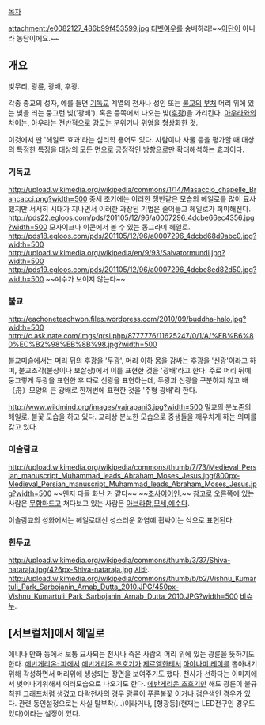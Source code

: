 [[목차]]

attachment:/e0082127_486b99f453599.jpg
[[티벳여우]]를 숭배하라!~~[[이단]]이 아니라 농담이에요.~~
== 개요 ==
빛무리, 광륜, 광배, 후광.

각종 종교의 성자, 예를 들면 [[기독교]] 계열의 천사나 성인 또는 [[불교]]의 [[부처]] 머리 위에 있는 빛을 띄는 둥그런 빛('광배'). 혹은 등쪽에서 나오는 빛([[후광]])을 가리킨다.  [[아우라]]와의 차이는, 아우라는 전반적으로 감도는 분위기나 위엄을 형상화한 것.

이것에서 딴 '헤일로 효과'라는 심리학 용어도 있다. 사람이나 사물 등을 평가할 때 대상의 특정한 특징을 대상의 모든 면으로 긍정적인 방향으로만 확대해석하는 효과이다.  
=== 기독교 ===
http://upload.wikimedia.org/wikipedia/commons/1/14/Masaccio_chapelle_Brancacci.png?width=500
중세 초기에는 이러한 쟁반같은 모습의 헤일로를 많이 묘사했지만 서서히 시대가 지나면서 이러한 과장된 기법은 줄어들고 헤일로가 희미해진다. 
http://pds22.egloos.com/pds/201105/12/96/a0007296_4dcbe66ec4356.jpg?width=500
모자이크나 이콘에서 볼 수 있는 동그라미 헤일로.
http://pds18.egloos.com/pds/201105/12/96/a0007296_4dcbd68d9abc0.jpg?width=500
http://upload.wikimedia.org/wikipedia/en/9/93/Salvatormundi.jpg?width=500
http://pds19.egloos.com/pds/201105/12/96/a0007296_4dcbe8ed82d50.jpg?width=500
~~예수가 보이지 않는다~~
=== 불교 ===
http://eachoneteachwon.files.wordpress.com/2010/09/buddha-halo.jpg?width=500
http://c.ask.nate.com/imgs/qrsi.php/8777776/11625247/0/1/A/%EB%B6%80%EC%B2%98%EB%8B%98.jpg?width=500

불교미술에서는 머리 뒤의 후광을 '두광', 머리 이하 몸을 감싸는 후광을 '신광'이라고 하며, 불교조각(불상이나 보살상)에서 이를 표현한 것을 '광배'라고 한다. 주로 머리 뒤에 둥그렇게 두광을 표현한 후 따로 신광을 표현하는데, 두광과 신광을 구분하지 않고 배〔舟〕모양의 큰 광배로 한꺼번에 표현한 것을 '주형 광배'라 한다.

http://www.wildmind.org/images/vajrapani3.jpg?width=500
밀교의 분노존의 헤일로. 불꽃 모습을 하고 있다. 교리상 분노한 모습으로 중생들을 깨우치게 하는 의미를 갖고 있다.

=== 이슬람교 ===
http://upload.wikimedia.org/wikipedia/commons/thumb/7/73/Medieval_Persian_manuscript_Muhammad_leads_Abraham_Moses_Jesus.jpg/800px-Medieval_Persian_manuscript_Muhammad_leads_Abraham_Moses_Jesus.jpg?width=500
~~왠지 다들 화난 거 같다~~ ~~[[초사이어인]].~~ 참고로 오른쪽에 있는 사람은 [[무함마드]]고 쳐다보고 있는 사람은 [[아브라함]],[[모세]],[[예수]]다. 

이슬람교의 성화에서는 헤일로대신 성스러운 화염에 휩싸이는 식으로 표현된다.
=== 힌두교 ===
http://upload.wikimedia.org/wikipedia/commons/thumb/3/37/Shiva-nataraja.jpg/426px-Shiva-nataraja.jpg
[[시바]].
http://upload.wikimedia.org/wikipedia/commons/thumb/b/b2/Vishnu_Kumartuli_Park_Sarbojanin_Arnab_Dutta_2010.JPG/450px-Vishnu_Kumartuli_Park_Sarbojanin_Arnab_Dutta_2010.JPG?width=500
[[비슈누]]. 
== [서브컬처]에서 헤일로 ==
애니나 만화 등에서 보통 묘사되는 천사나 죽은 사람의 머리 위에 있는 광륜을 뜻하기도 한다. [[에반게리온: 파]]에서 [[에반게리온 초호기]]가 [[제르엘]]한테서 [[아야나미 레이]]를 뽑아내기 위해 각성하면서 머리위에 생성되는 장면을 보여주기도 했다.
천사가 선하다는 이미지에서 벗어나기위해서 여러모습으로 나오기도 한다. [[에반게리온 초호기]]만 해도 광륜이 불규칙한 그래프처럼 생겼고 타락천사의 경우 광륜이 푸른불꽃 이거나 검은색인 경우가 있다.
관련 동인설정으로는 사실 탈부착(...)이라거나, [형광등](현재는 LED전구인 경우도 있다)이라는 설정이 있다.
